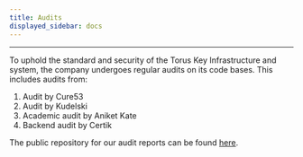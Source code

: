 ```yaml
---
title: Audits
displayed_sidebar: docs
---
```


---

To uphold the standard and security of the Torus Key Infrastructure and system, the company undergoes regular audits on its code bases. This includes
audits from:

1. Audit by Cure53
2. Audit by Kudelski
3. Academic audit by Aniket Kate
4. Backend audit by Certik

The public repository for our audit reports can be found [here](https://github.com/torusresearch/audit).
